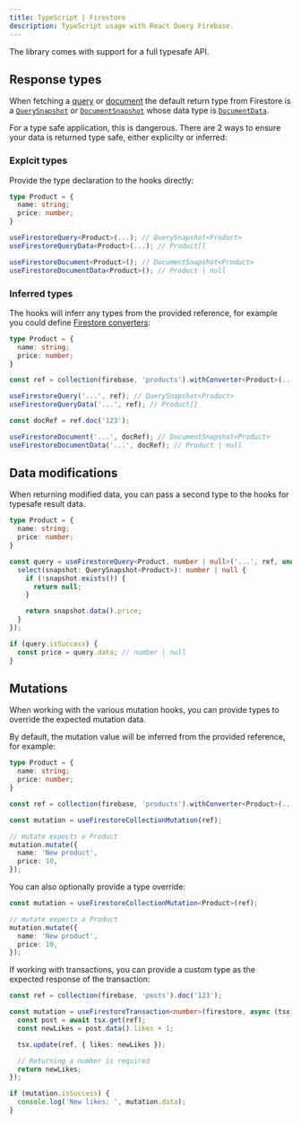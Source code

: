 ```yaml
---
title: TypeScript | Firestore
description: TypeScript usage with React Query Firebase.
---
```


The library comes with support for a full typesafe API. 

## Response types

When fetching a [query](TODO) or [document](TODO) the default return type from 
Firestore is a [`QuerySnapshot`](TODO) or [`DocumentSnapshot`](TODO) whose data type is
[`DocumentData`](TODO).

For a type safe application, this is dangerous. There are 2 ways to ensure your data
is returned type safe, either explicilty or inferred:

### Explcit types

Provide the type declaration to the hooks directly:

```ts
type Product = {
  name: string;
  price: number;
}

useFirestoreQuery<Product>(...); // QuerySnapshot<Product>
useFirestoreQueryData<Product>(...); // Product[]

useFirestoreDocument<Product>(); // DocumentSnapshot<Product>
useFirestoreDocumentData<Product>(); // Product | null
```

### Inferred types

The hooks will inferr any types from the provided reference, for example you could 
define [Firestore converters](TODO):

```ts
type Product = {
  name: string;
  price: number;
}

const ref = collection(firebase, 'products').withConverter<Product>(...);

useFirestoreQuery('...', ref); // QuerySnapshot<Product>
useFirestoreQueryData('...', ref); // Product[]

const docRef = ref.doc('123');

useFirestoreDocument('...', docRef); // DocumentSnapshot<Product>
useFirestoreDocumentData('...', docRef); // Product | null
```

## Data modifications

When returning modified data, you can pass a second type to the hooks for 
typesafe result data.

```ts
type Product = {
  name: string;
  price: number;
}

const query = useFirestoreQuery<Product, number | null>('...', ref, undefined, {
  select(snapshot: QuerySnapshot<Product>): number | null {
    if (!snapshot.exists()) {
      return null;
    }

    return snapshot.data().price;
  }
});

if (query.isSuccess) {
  const price = query.data; // number | null
} 
```

## Mutations

When working with the various mutation hooks, you can provide types to
override the expected mutation data.

By default, the mutation value will be inferred from the provided reference, for example:

```ts
type Product = {
  name: string;
  price: number;
}

const ref = collection(firebase, 'products').withConverter<Product>(...);

const mutation = useFirestoreCollectionMutation(ref);

// mutate expects a Product
mutation.mutate({
  name: 'New product',
  price: 10,
});
```

You can also optionally provide a type override:

```ts
const mutation = useFirestoreCollectionMutation<Product>(ref);

// mutate expects a Product
mutation.mutate({
  name: 'New product',
  price: 10,
});
```

If working with transactions, you can provide a custom type as the expected
response of the transaction:

```ts
const ref = collection(firebase, 'posts').doc('123');

const mutation = useFirestoreTransaction<number>(firestore, async (tsx) => {
  const post = await tsx.get(ref);
  const newLikes = post.data().likes + 1;

  tsx.update(ref, { likes: newLikes });

  // Returning a number is required
  return newLikes;
});

if (mutation.isSuccess) {
  console.log('New likes: ', mutation.data);
}
```